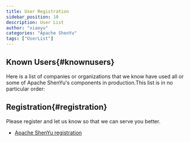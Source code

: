```yaml
---
title: User Registration
sidebar_position: 10
description: User List
author: "xiaoyu"
categories: "Apache ShenYu"
tags: ["UserList"]
---
```



## Known Users{#knownusers}

Here is a list of companies or organizations that we know have used all or some of Apache ShenYu's components in production.This list is in no particular order:

<Users />

## Registration{#registration}

Please register and let us know so that we can serve you better.

* [Apache ShenYu registration](https://github.com/apache/incubator-shenyu/issues/68)
